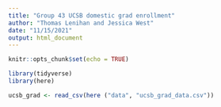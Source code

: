 ```yaml
---
title: "Group 43 UCSB domestic grad enrollment"
author: "Thomas Lenihan and Jessica West"
date: "11/15/2021"
output: html_document
---
```

```r
knitr::opts_chunk$set(echo = TRUE)

library(tidyverse)
library(here)
```

```r
ucsb_grad <- read_csv(here ("data", "ucsb_grad_data.csv"))
```
